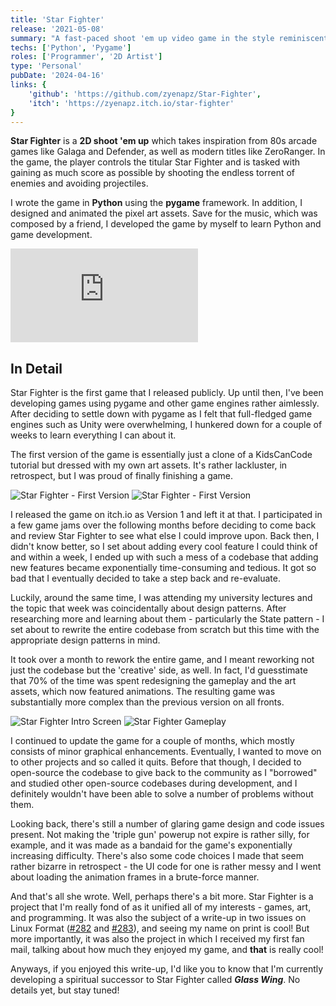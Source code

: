 ```yaml
---
title: 'Star Fighter'
release: '2021-05-08'
summary: "A fast-paced shoot 'em up video game in the style reminiscent of 80s arcade games. My first published game."
techs: ['Python', 'Pygame']
roles: ['Programmer', '2D Artist'] 
type: 'Personal'
pubDate: '2024-04-16'
links: {
    'github': 'https://github.com/zyenapz/Star-Fighter',
    'itch': 'https://zyenapz.itch.io/star-fighter'
}
---
```



**Star Fighter** is a **2D shoot 'em up** which takes inspiration from 80s arcade games like Galaga and Defender, as well as modern titles like ZeroRanger. In the game, the player controls the titular Star Fighter and is tasked with gaining as much score as possible by shooting the endless torrent of enemies and avoiding projectiles.

I wrote the game in **Python** using the **pygame** framework. In addition, I designed and animated the pixel art assets. Save for the music, which was composed by a friend, I developed the game by myself to learn Python and game development.

<div class="iframe-container">
    <iframe src="https://www.youtube.com/embed/oP6xZnNXMc4?si=QlOrKGkuQIgFhA4e" title="YouTube video player" frameborder="0" allow="accelerometer; autoplay; clipboard-write; encrypted-media; gyroscope; picture-in-picture; web-share" referrerpolicy="strict-origin-when-cross-origin" allowfullscreen></iframe>
</div>

## In Detail

Star Fighter is the first game that I released publicly. Up until then, I've been developing games using pygame and other game engines rather aimlessly. After deciding to settle down with pygame as I felt that full-fledged game engines such as Unity were overwhelming, I hunkered down for a couple of weeks to learn everything I can about it. 

The first version of the game is essentially just a clone of a KidsCanCode tutorial but dressed with my own art assets. It's rather lackluster, in retrospect, but I was proud of finally finishing a game. 

<div class="txt-center">
    <Image src={image4} alt="Star Fighter - First Version" />
    <Image src={image3} alt="Star Fighter - First Version" />
</div>

I released the game on itch.io as Version 1 and left it at that. I participated in a few game jams over the following months before deciding to come back and review Star Fighter to see what else I could improve upon. Back then, I didn't know better, so I set about adding every cool feature I could think of and within a week, I ended up with such a mess of a codebase that adding new features became exponentially time-consuming and tedious. It got so bad that I eventually decided to take a step back and re-evaluate.

Luckily, around the same time, I was attending my university lectures and the topic that week was coincidentally about design patterns. After researching more and learning about them - particularly the State pattern - I set about to rewrite the entire codebase from scratch but this time with the appropriate design patterns in mind.

It took over a month to rework the entire game, and I meant reworking not just the codebase but the 'creative' side, as well. In fact, I'd guesstimate that 70% of the time was spent redesigning the gameplay and the art assets, which now featured animations. The resulting game was substantially more complex than the previous version on all fronts. 

<div class="txt-center">
    <Image src={image1} alt="Star Fighter Intro Screen" />
    <Image src={image2} alt="Star Fighter Gameplay" />
</div>

I continued to update the game for a couple of months, which mostly consists of minor graphical enhancements. Eventually, I wanted to move on to other projects and so called it quits. Before that though, I decided to open-source the codebase to give back to the community as I "borrowed" and studied other open-source codebases during development, and I definitely wouldn't have been able to solve a number of problems without them.

Looking back, there's still a number of glaring game design and code issues present. Not making the 'triple gun' powerup not expire is rather silly, for example, and it was made as a bandaid for the game's exponentially increasing difficulty. There's also some code choices I made that seem rather bizarre in retrospect - the UI code for one is rather messy and I went about loading the animation frames in a brute-force manner.

And that's all she wrote. Well, perhaps there's a bit more. Star Fighter is a project that I'm really fond of as it unified all of my interests - games, art, and programming. It was also the subject of a write-up in two issues on Linux Format (<a class="external" href="https://issuu.com/futurepublishing/docs/lxf282.issuu" target="_blank" rel="noopener noreferrer">#282</a> and <a class="external" href="https://issuu.com/futurepublishing/docs/lxf283.issuu" target="_blank" rel="noopener noreferrer">#283</a>), and seeing my name on print is cool! But more importantly, it was also the project in which I received my first fan mail, talking about how much they enjoyed my game, and **that** is really cool!

Anyways, if you enjoyed this write-up, I'd like you to know that I'm currently developing a spiritual successor to Star Fighter called ***Glass Wing***. No details yet, but stay tuned!

